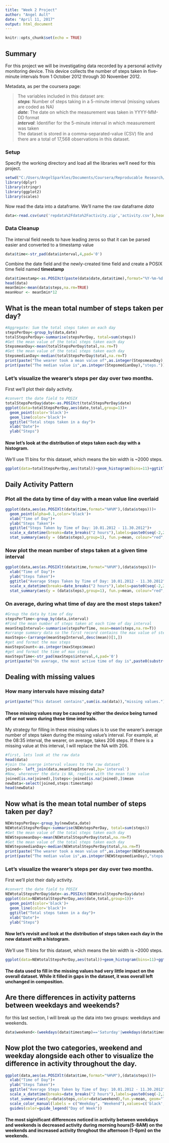 ```yaml
---
title: "Week 2 Project"
author: "Angel Ault"
date: "April 11, 2017"
output: html_document
---
```


```r
knitr::opts_chunk$set(echo = TRUE)
```

## Summary
For this project we will be investigating data recorded by a personal activity monitoring device. This device collects the number of steps taken in five-minute intervals from 1 October 2012 through 30 November 2012.

Metadata, as per the coursera page:

>The variables included in this dataset are:  
***steps***: Number of steps taking in a 5-minute interval (missing values are coded as NA)  
***date***: The date on which the measurement was taken in YYYY-MM-DD format  
***interval***: Identifier for the 5-minute interval in which measurement was taken  
The dataset is stored in a comma-separated-value (CSV) file and there are a 
total of 17,568 observations in this dataset.

### Setup 

Specify the working directory and load all the libraries we'll need for this project.

```r
setwd("C:/Users/AngelSparkles/Documents/Coursera/Reproducable Research/Week 2/Project/")
library(dplyr)
library(stringr)
library(ggplot2)
library(scales)
```


Now read the data into a dataframe. We'll name the raw dataframe *data*
```r
data<-read.csv(unz('repdata%2Fdata%2Factivity.zip','activity.csv'),header=TRUE)
```

### Data Cleanup

The interval field needs to have leading zeros
so that it can be parsed easier and converted to a timestamp value
```r
data$time<-str_pad(data$interval,4,pad='0')
```

Combine the date field and the newly-created time field and create a POSIX time field named **timestamp**
```r
data$timestamp<-as.POSIXct(paste(data$date,data$time),format="%Y-%m-%d %H%M")
head(data)
mean5min<-mean(data$steps,na.rm=TRUE)
meanHour <- mean5min*12
```
## What is the mean total number of steps taken per day?
```r
#Aggregate: Sum the total steps taken on each day
stepsPerDay<-group_by(data,date)
totalStepsPerDay<-summarise(stepsPerDay, total=sum(steps))
#Get the mean value of the total steps taken each day
StepsmeanDay<-mean(totalStepsPerDay$total,na.rm=T)
#Get the mean value of the total steps taken each day
StepsmedianDay<-median(totalStepsPerDay$total,na.rm=T)
print(paste("The wearer took a mean value of",as.integer(StepsmeanDay),"steps each day."))
print(paste("The median value is",as.integer(StepsmedianDay),"steps."))
```
### Let's visualize the wearer's steps per day over two months.

First we'll plot their daily activity.
```r
#convert the date field to POSIX
totalStepsPerDay$date<-as.POSIXct(totalStepsPerDay$date)
ggplot(data=totalStepsPerDay,aes(date,total,group=1))+
  geom_point(color='black')+
  geom_line(color='black')+
  ggtitle("Total steps taken in a day")+
  xlab("Date")+
  ylab("Steps")
````

#### Now let's look at the distribution of steps taken each day with a histogram.

We'll use 11 bins for this dataset, which means the bin width is ~2000 steps.

```r
ggplot(data=totalStepsPerDay,aes(total))+geom_histogram(bins=11)+ggtitle("Steps taken in a day")+xlab("Number of Steps")+ylab("Number of Days")
````

## Daily Activity Pattern

### Plot all the data by time of day with a mean value line overlaid
```r
ggplot(data,aes(as.POSIXlt(data$time,format="%H%M"),(data$steps)))+
  geom_point(alpha=0.1,color='black')+
  xlab("Time of Day")+
  ylab("Steps Taken")+
  ggtitle("Steps Taken by Time of Day: 10.01.2012 - 11.30.2012")+
  scale_x_datetime(breaks=date_breaks("2 hours"),labels=paste0(seq(-2,26,2),":00"))+
  stat_summary(aes(y = (data$steps),group=1), fun.y=mean, colour="red", geom="line",group=1)
````

### Now plot the mean number of steps taken at a given time interval  
```r
ggplot(data,aes(as.POSIXlt(data$time,format="%H%M"),(data$steps)))+
  xlab("Time of Day")+
  ylab("Steps Taken")+
  ggtitle("Average Steps Taken by Time of Day: 10.01.2012 - 11.30.2012")+
  scale_x_datetime(breaks=date_breaks("2 hours"),labels=paste0(seq(-2,26,2),":00"))+
  stat_summary(aes(y = (data$steps),group=1), fun.y=mean, colour="red", geom="line",group=1)
```

### On average, during what time of day are the most steps taken?
```r
#Group the data by time of day
stepsPerTime<-group_by(data,interval)
#Find the mean number of steps taken at each time of day interval
meanStepInterval<-summarise(stepsPerTime, mean=mean(steps,na.rm=T))
#arrange summary data so the first record contains the max value of steps
maxSteps<-(arrange(meanStepInterval,desc(mean))[1,])
#get and format the max steps
maxStepsCount<-as.integer(maxSteps$mean)
#get and format the time of max steps
maxStepsTime<-str_pad(maxSteps$interval,4,pad='0')
print(paste("On average, the most active time of day is",paste0(substr(maxStepsTime,0,2),':',substr(maxStepsTime,3,4)),"and, on average, the wearer takes",maxStepsCount,"steps."))
```

## Dealing with missing values

### How many intervals have missing data?
```r
print(paste("This dataset contains",sum(is.na(data)),"missing values."))
```
#### These missing values may be caused by either the device being turned off or not worn during these time intervals. 

My strategy for filling in these missing values is to use the wearer's average number of steps taken during the missing value's interval. For example, at the  08:35 interval, the wearer, on average, takes 206 steps. If there is a missing value at this interval, I will replace the NA with 206.

```r
#first, lets look at the raw data
head(data)
#join the averge interval vlaues to the raw dataset
joined<- left_join(data,meanStepInterval,by='interval')
#Now, whereever the data is NA, replace with the mean time value
joined[is.na(joined),]$steps<-joined[is.na(joined),]$mean
newData<-select(joined,steps:timestamp)
head(newData)
```

## Now what is the mean total number of steps taken per day?
```r
NEWstepsPerDay<-group_by(newData,date)
NEWtotalStepsPerDay<-summarise(NEWstepsPerDay, total=sum(steps))
#Get the mean value of the total steps taken each day
NEWStepsmeanDay<-mean(NEWtotalStepsPerDay$total,na.rm=T)
#Get the mean value of the total steps taken each day
NEWStepsmedianDay<-median(NEWtotalStepsPerDay$total,na.rm=T)
print(paste("The wearer took a mean value of",as.integer(NEWStepsmeanDay),"steps each day."))
print(paste("The median value is",as.integer(NEWStepsmedianDay),"steps."))
```
### Let's visualize the wearer's steps per day over two months.

First we'll plot their daily activity.
```r
#convert the date field to POSIX
NEWtotalStepsPerDay$date<-as.POSIXct(NEWtotalStepsPerDay$date)
ggplot(data=NEWtotalStepsPerDay,aes(date,total,group=1))+
  geom_point(color='black')+
  geom_line(color='black')+
  ggtitle("Total steps taken in a day")+
  xlab("Date")+
  ylab("Steps")
```

#### Now let's revisit and look at the distribution of steps taken each day in the new dataset with a histogram.

We'll use 11 bins for this dataset, which means the bin width is ~2000 steps.

```r
ggplot(data=NEWtotalStepsPerDay,aes(total))+geom_histogram(bins=11)+ggtitle("Steps taken in a day")+xlab("Number of Steps")+ylab("Number of Days")
```

#### The data used to fill in the missing values had very little impact on the overall dataset. While it filled in gaps in the dataset, it was overall left unchanged in composition.

## Are there differences in activity patterns between weekdays and weekends?

for this last section, I will break up the data into two groups: weekdays and weekends.
```r
data$weekend<-(weekdays(data$timestamp)=='Saturday'|weekdays(data$timestamp)=='Sunday')
```

## Now plot the two categories, **weekend** and **weekday** alongside each other to visualize the difference in activity throughout the day.
```r
ggplot(data,aes(as.POSIXlt(data$time,format="%H%M"),(data$steps)))+
  xlab("Time of Day")+
  ylab("Steps Taken")+
  ggtitle("Average Steps Taken by Time of Day: 10.01.2012 - 11.30.2012")+
  scale_x_datetime(breaks=date_breaks("2 hours"),labels=paste0(seq(-2,26,2),":00"))+
  stat_summary(aes(y=data$steps,color=data$weekend),fun.y=mean, geom="line")+
  scale_color_manual(labels = c("Weekday", "Weekend"),values=c('black','red'))+
  guides(color=guide_legend("Day of Week"))
```

#### The most siginificant differences noticed in activity between weekdays and weekends is decreased activity during morning hours(5-8AM) on the weekends and increased activity throghout the afternoon (1-6pm) on the weekends.